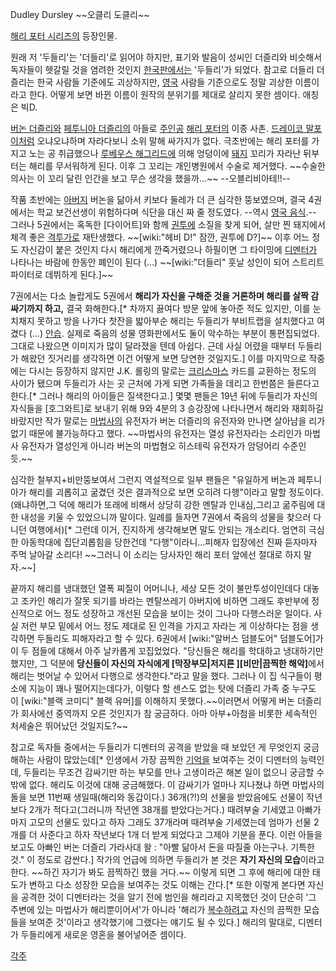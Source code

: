 Dudley Dursley
~~오클리 도클리~~

[[해리 포터 시리즈]]의 등장인물.

원래 저 '두들리'는 '더들리'로 읽어야 하지만, 표기와 발음이 성씨인 더즐리와 비슷해서 독자들이 헷갈릴 것을 염려한 것인지 [[한국]]판에서는 '두들리'가 되었다. 참고로 더들리 더즐리는 한국 사람들 기준에도 괴상하지만, [[영국]] 사람들 기준으로도 정말 괴상한 이름이라고 한다. 어떻게 보면 바뀐 이름이 원작의 분위기를 제대로 살리지 못한 셈이다. 애칭은 빅D.

[[버논 더즐리]]와 [[페투니아 더즐리]]의 아들로 [[주인공]] [[해리 포터]]의 이종 사촌. [[드레이코 말포이]]처럼 오냐오냐하며 자라다보니 소위 말해 싸가지가 없다. 극초반에는 해리 포터를 가지고 노는 공 취급했으나 [[루베우스 해그리드]]에 의해 엉덩이에 [[돼지]] 꼬리가 자라난 뒤부터는 해리를 무서워하게 된다. 이후 그 꼬리는 개인병원에서 수술로 제거했다. ~~수술한 의사는 이 꼬리 달린 인간을 보고 무슨 생각을 했을까...~~ --오블리비아테!!--

작품 초반에는 [[아버지]] 버논을 닮아서 키보다 둘레가 더 큰 심각한 뚱보였으며, 결국 4권에서는 학교 보건선생이 위험하다며 식단을 대신 짜 줄 정도였다. --역시 [[영국 음식]].-- 그러나 5권에서는 혹독한 [다이어트]와 함께 [[권투]]에 소질을 찾게 되어, 살만 찐 돼지에서 체격 좋은 [[격투가]]로 재탄생했다. ~~[wiki:"헤비 D!" 잠깐, 권투에 D?]~~ 이후 어느 정도 자신감이 붙은 것인지 다시 해리에게 깐죽거렸으나 하필이면 그 타이밍에 [[디멘터]]가 나타나는 바람에 한동안 폐인이 된다 (...) ~~[wiki:"더들리" 훗날 성인이 되어 스트리트 파이터로 데뷔하게 된다.]~~

7권에서는 다소 놀랍게도 5권에서 '''해리가 자신을 구해준 것을 거론하며 해리를 살짝 감싸기까지 하고,''' 결국 화해한다.[* 차까지 끓여다 방문 앞에 놓아준 적도 있지만, 이를 눈치채지 못하고 방을 나가다 찻잔을 밟아부순 해리는 두들리가 부비트랩을 설치했다고 여겼다 (...) [[안습]]. 실제로 죽음의 성물 영화판에서도 둘이 악수하는 부분이 통편집되었다. 그대로 나왔으면 이미지가 많이 달라졌을 텐데 아쉽다. 근데 사실 어렸을 때부터 두들리가 해왔던 짓거리를 생각하면 이건 어떻게 보면 당연한 것일지도.] 이를 마지막으로 작중에는 다시는 등장하지 않지만 J.K. 롤링의 말로는 [[크리스마스]] 카드를 교환하는 정도의 사이가 됐으며 두들리가 사는 곳 근처에 가게 되면 가족들을 데리고 한번쯤은 들른다고 한다.[* 그러나 해리의 아이들은 질색한다고.] 몇몇 팬들은 19년 뒤에 두들리가 자신의 자식들을 [호그와트]로 보내기 위해 9와 4분의 3 승강장에 나타나면서 해리와 재회하길 바랐지만 작가 말로는 [[마법사]]의 유전자가 버논 더즐리의 유전자와 만나면 살아남을 리가 없기 때문에 불가능하다고 했다. ~~마법사의 유전자는 열성 유전자라는 소리인가 마법사 유전자가 열성인게 아니라 버논의 마법혐오 히스테릭 유전자가 암덩어리 수준인듯.~~

심각한 철부지+비만뚱보여서 그런지 역설적으로 일부 팬들은 "유일하게 버논과 페투니아가 해리를 괴롭히고 굶겼던 것은 결과적으로 보면 오히려 다행"이라고 말할 정도이다.(왜냐하면,그 덕에 해리가 또래에 비해서 상당히 강한 멘탈과 인내심,그리고 굶주림에 대한 내성을 키울 수 있었으니까 말이다. 일례를 들자면 7권에서 죽음의 성물을 찾으러 다니던 여행에서)[* 그런데 이거, 진지하게 생각해보면 말도 안되는 개소리다. 엄연히 극심한 아동학대에 집단괴롭힘을 당한건데 "다행"이라니...피해자 입장에선 진짜 듣자마자 주먹 날아갈 소리다! ~~그러니 이 소리는 당사자인 해리 포터 앞에선 절대로 하지 말자.~~] 

끝까지 해리를 냉대했던 열폭 찌질이 어머니나, 세상 모든 것이 불만투성이인데다 대놓고 조카인 해리가 잘못 되기를 바라는 멘탈쓰레기 아버지에 비하면 그래도 후반부에 정신적으로 어느 정도 성장하고 개선된 모습을 보이는 것이 그나마 다행스러운 일이다. 사실 저런 부모 밑에서 어느 정도 제대로 된 인격을 가지고 자라는 게 이상하다는 점을 생각하면 두들리도 피해자라고 할 수 있다. 6권에서 [wiki:"알버스 덤블도어" 덤블도어]가 이 두 점들에 대해서 아주 날카롭게 꼬집었었다. "당신들은 해리를 학대하고 냉대하기만 했지만, 그 덕분에 '''당신들이 자신의 자식에게 [막장부모|저지른 ][비만|끔찍한 해악]'''에서 해리는 벗어날 수 있어서 다행으로 생각한다."라고 말을 했다. 그러나 이 집 식구들이 평소에 지능이 꽤나 떨어지는데다가, 이렇다 할 센스도 없는 탓에 더즐리 가족 중 누구도 이 [wiki:"블랙 코미디" 블랙 유머]를 이해하지 못했다.~~이러면서 어떻게 버논 더즐리가 회사에선 중역까지 오른 것인지가 참 궁금하다. 아마 아부+아첨을 비롯한 세속적인 처세술은 뛰어났던 것일지도?~~ 

참고로 독자들 중에서는 두들리가 디멘터의 공격을 받았을 때 보았던 게 무엇인지 궁금해하는 사람이 많았는데[* 인생에서 가장 끔찍한 [[기억]]을 보여주는 것이 디멘터의 능력인데, 두들리는 무조건 감싸기만 하는 부모를 만나 고생이라곤 해본 일이 없으니 궁금할 수밖에 없다. 해리도 이것에 대해 궁금해했다. 이 감싸기가 얼마나 지나쳤냐 하면 마법사의 돌을 보면 11번째 생일때(해리와 동갑이다.) 36개(?!)의 선물을 받았음에도 선물이 작년 보다 2개가 적다고(그러니까 작년엔 38개를 받았다는거다.) 때려부술 기세였고 아빠가 마지 고모의 선물도 있다고 하자 그래도 37개라며 때려부술 기세였는데 엄마가 선물 2개를 더 사준다고 하자 작년보다 1개 더 받게 되었다고 그제야 기분을 푼다. 이런 아들을 보고도  아빠인 버논 더즐리 가라사대 왈 : "아빨 닮아서 돈을 따질줄 아는구나. 기특한 것." 이 정도로 감싼다.] 작가의 언급에 의하면 두들리가 본 것은 '''자기 자신의 모습'''이라고 한다. ~~하긴 자기가 봐도 끔찍하긴 했을 거다.~~ 이렇게 되면 그 후에 해리에 대한 태도가 변하고 다소 성장한 모습을 보여주는 것도 이해는 간다.[* 또한 이렇게 본다면 자신을 공격한 것이 디멘터라는 것을 알기 전에 범인을 해리라고 지목했던 것이 단순히 '그 주변에 있는 마법사가 해리뿐이어서'가 아니라 '해리가 [[복수]]하려고 자신의 끔찍한 모습들을 보여준 것'이라고 생각했기에 그랬다는 얘기도 될 수 있다.] 해리의 말대로, 디멘터가 두들리에게 새로운 영혼을 불어넣어준 셈이다.

[[각주]]
